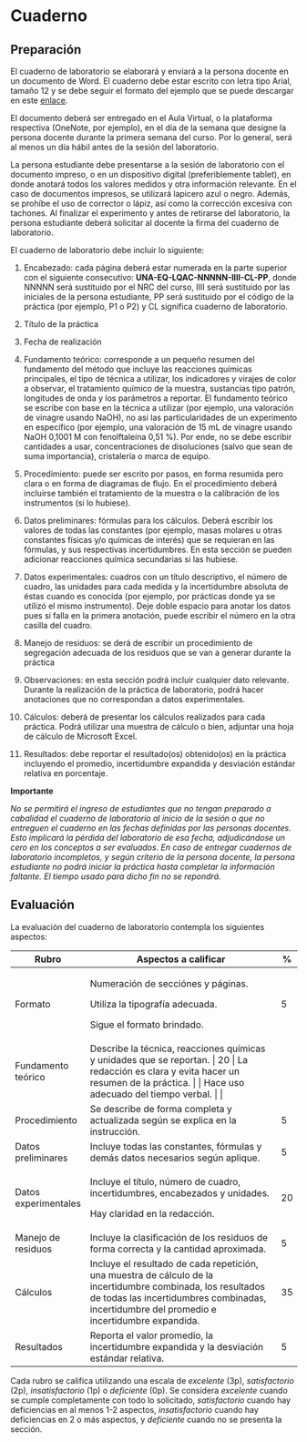 # Cuaderno

## Preparación

El cuaderno de laboratorio se elaborará y enviará a la persona docente en un documento de Word. El cuaderno debe estar escrito con letra tipo Arial, tamaño 12 y se debe seguir el formato del ejemplo que se puede descargar en este [enlace](https://unaaccr-my.sharepoint.com/:w:/g/personal/leonardo_mena_rivera_una_ac_cr/EdD9sSXD23NPrHfyxG2VHAcBSjsWTOjMr1WMQorD6CYQWw?e=HTrZs8).

El documento deberá ser entregado en el Aula Virtual, o la plataforma respectiva (OneNote, por ejemplo), en el día de la semana que designe la persona docente durante la primera semana del curso. Por lo general, será al menos un día hábil antes de la sesión del laboratorio.

La persona estudiante debe presentarse a la sesión de laboratorio con el documento impreso, o en un dispositivo digital (preferiblemente tablet), en donde anotará todos los valores medidos y otra información relevante. En el caso de documentos impresos, se utilizará lapicero azul o negro. Además, se prohíbe el uso de corrector o lápiz, así como la corrección excesiva con tachones. Al finalizar el experimento y antes de retirarse del laboratorio, la persona estudiante deberá solicitar al docente la firma del cuaderno de laboratorio.

El cuaderno de laboratorio debe incluir lo siguiente:

1.  Encabezado: cada página deberá estar numerada en la parte superior con el siguiente consecutivo: **UNA-EQ-LQAC-NNNNN-IIII-CL-PP**, donde NNNNN será sustituido por el NRC del curso, IIII será sustituido por las iniciales de la persona estudiante, PP será sustituido por el código de la práctica (por ejemplo, P1 o P2) y CL significa cuaderno de laboratorio.

2.  Título de la práctica

3.  Fecha de realización

4.  Fundamento teórico: corresponde a un pequeño resumen del fundamento del método que incluye las reacciones químicas principales, el tipo de técnica a utilizar, los indicadores y virajes de color a observar, el tratamiento químico de la muestra, sustancias tipo patrón, longitudes de onda y los parámetros a reportar. El fundamento teórico se escribe con base en la técnica a utilizar (por ejemplo, una valoración de vinagre usando NaOH), no así las particularidades de un experimento en específico (por ejemplo, una valoración de 15 mL de vinagre usando NaOH 0,1001 M con fenolftaleína 0,51 %). Por ende, no se debe escribir cantidades a usar, concentraciones de disoluciones (salvo que sean de suma importancia), cristalería o marca de equipo.

5.  Procedimiento: puede ser escrito por pasos, en forma resumida pero clara o en forma de diagramas de flujo. En el procedimiento deberá incluirse también el tratamiento de la muestra o la calibración de los instrumentos (si lo hubiese).

6.  Datos preliminares: fórmulas para los cálculos. Deberá escribir los valores de todas las constantes (por ejemplo, masas molares u otras constantes físicas y/o químicas de interés) que se requieran en las fórmulas, y sus respectivas incertidumbres. En esta sección se pueden adicionar reacciones química secundarias si las hubiese.

7.  Datos experimentales: cuadros con un título descriptivo, el número de cuadro, las unidades para cada medida y la incertidumbre absoluta de éstas cuando es conocida (por ejemplo, por prácticas donde ya se utilizó el mismo instrumento). Deje doble espacio para anotar los datos pues si falla en la primera anotación, puede escribir el número en la otra casilla del cuadro.

8.  Manejo de residuos: se derá de escribir un procedimiento de segregación adecuada de los residuos que se van a generar durante la práctica

9.  Observaciones: en esta sección podrá incluir cualquier dato relevante. Durante la realización de la práctica de laboratorio, podrá hacer anotaciones que no correspondan a datos experimentales.

10. Cálculos: deberá de presentar los cálculos realizados para cada práctica. Podrá utilizar una muestra de cálculo o bien, adjuntar una hoja de cálculo de Microsoft Excel.

11. Resultados: debe reportar el resultado(os) obtenido(os) en la práctica incluyendo el promedio, incertidumbre expandida y desviación estándar relativa en porcentaje.

**Importante**

*No se permitirá el ingreso de estudiantes que no tengan preparado a cabalidad el cuaderno de laboratorio al inicio de la sesión o que no entreguen el cuaderno en las fechas definidas por las personas docentes. Esto implicará la pérdida del laboratorio de esa fecha, adjudicándose un cero en los conceptos a ser evaluados. En caso de entregar cuadernos de laboratorio incompletos, y según criterio de la persona docente, la persona estudiante no podrá iniciar la práctica hasta completar la información faltante. El tiempo usado para dicho fin no se repondrá.*

## Evaluación

La evaluación del cuaderno de laboratorio contempla los siguientes aspectos:

+----------------------+-------------------------------------------------------------------------------------------------------------------------------------------------------------------------------------------------------------+-------+
| Rubro                | Aspectos a calificar                                                                                                                                                                                        | \%    |
+======================+=============================================================================================================================================================================================================+=======+
| Formato              | Numeración de secciónes y páginas.                                                                                                                                                                          | 5     |
|                      |                                                                                                                                                                                                             |       |
|                      | Utiliza la tipografía adecuada.                                                                                                                                                                             |       |
|                      |                                                                                                                                                                                                             |       |
|                      | Sigue el formato brindado.                                                                                                                                                                                  |       |
+----------------------+-------------------------------------------------------------------------------------------------------------------------------------------------------------------------------------------------------------+-------+
| Fundamento teórico   | Describe la técnica, reacciones químicas y unidades que se reportan. \| 20 \| La redacción es clara y evita hacer un resumen de la práctica. \| \| Hace uso adecuado del tiempo verbal. \| \|               |       |
+----------------------+-------------------------------------------------------------------------------------------------------------------------------------------------------------------------------------------------------------+-------+
| Procedimiento        | Se describe de forma completa y actualizada según se explica en la instrucción.                                                                                                                             | 5     |
+----------------------+-------------------------------------------------------------------------------------------------------------------------------------------------------------------------------------------------------------+-------+
| Datos preliminares   | Incluye todas las constantes, fórmulas y demás datos necesarios según aplique.                                                                                                                              | 5     |
+----------------------+-------------------------------------------------------------------------------------------------------------------------------------------------------------------------------------------------------------+-------+
| Datos experimentales | Incluye el título, número de cuadro, incertidumbres, encabezados y unidades.                                                                                                                                | 20    |
|                      |                                                                                                                                                                                                             |       |
|                      | Hay claridad en la redacción.                                                                                                                                                                               |       |
+----------------------+-------------------------------------------------------------------------------------------------------------------------------------------------------------------------------------------------------------+-------+
| Manejo de residuos   | Incluye la clasificación de los residuos de forma correcta y la cantidad aproximada.                                                                                                                        | 5     |
+----------------------+-------------------------------------------------------------------------------------------------------------------------------------------------------------------------------------------------------------+-------+
| Cálculos             | Incluye el resultado de cada repetición, una muestra de cálculo de la incertidumbre combinada, los resultados de todas las incertidumbres combinadas, incertidumbre del promedio e incertidumbre expandida. | 35    |
+----------------------+-------------------------------------------------------------------------------------------------------------------------------------------------------------------------------------------------------------+-------+
| Resultados           | Reporta el valor promedio, la incertidumbre expandida y la desviación estándar relativa.                                                                                                                    | 5     |
+----------------------+-------------------------------------------------------------------------------------------------------------------------------------------------------------------------------------------------------------+-------+

Cada rubro se califica utilizando una escala de *excelente* (3p), *satisfactorio* (2p), *insatisfactorio* (1p) o *deficiente* (0p). Se considera *excelente* cuando se cumple completamente con todo lo solicitado, *satisfactorio* cuando hay deficiencias en al menos 1-2 aspectos, *insatisfactorio* cuando hay deficiencias en 2 o más aspectos, y *deficiente* cuando no se presenta la sección.
